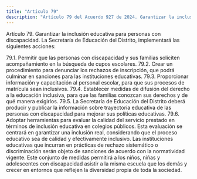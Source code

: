 ```yaml
---
title: "Artículo 79"
description: "Artículo 79 del Acuerdo 927 de 2024. Garantizar la inclusión educativa para personas con discapacidad."
---
```


Artículo 79. Garantizar la inclusión educativa para personas con discapacidad. La Secretaría de Educación del Distrito, implementará las siguientes acciones:
 
79.1. Permitir que las personas con discapacidad y sus familias soliciten acompañamiento en la búsqueda de cupos escolares.
79.2. Crear un procedimiento para denunciar los rechazos de inscripción, que podrá culminar en sanciones para las instituciones educativas.
79.3. Proporcionar información y capacitación al personal escolar, para que sus procesos de matrícula sean inclusivos.
79.4. Establecer medidas de difusión del derecho a la educación inclusiva, para que las familias conozcan sus derechos y de qué manera exigirlos.
79.5. La Secretaría de Educación del Distrito deberá producir y publicar la información sobre trayectoria educativa de las personas con discapacidad para mejorar sus políticas educativas.
79.6. Adoptar herramientas para evaluar la calidad del servicio prestado en términos de inclusión educativa en colegios públicos. Esta evaluación se centrará en garantizar una inclusión real, considerando que el proceso educativo sea de calidad y efectivamente inclusivo.
Las instituciones educativas que incurran en prácticas de rechazo sistemático o discriminación serán objeto de sanciones de acuerdo con la normatividad vigente. Este conjunto de medidas permitirá a los niños, niñas y adolescentes con discapacidad asistir a la misma escuela que los demás y crecer en entornos que reflejen la diversidad propia de toda la sociedad.